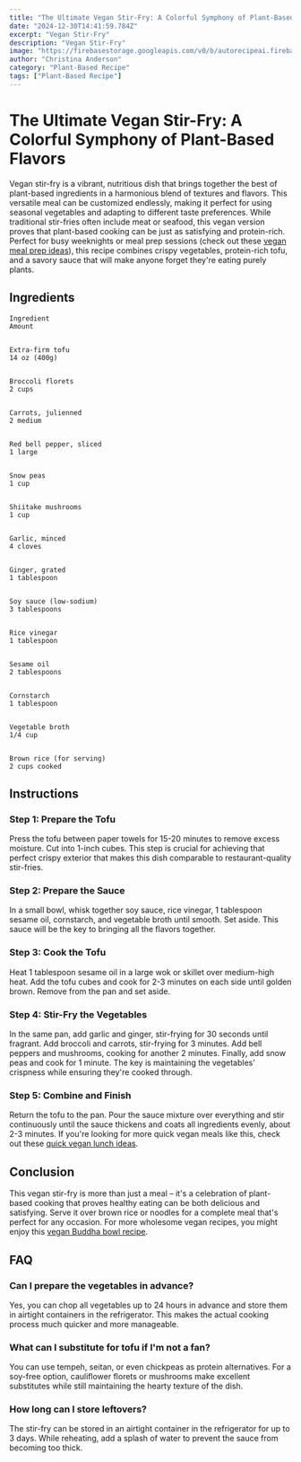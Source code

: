 ```yaml
---
title: "The Ultimate Vegan Stir-Fry: A Colorful Symphony of Plant-Based Flavors"
date: "2024-12-30T14:41:59.784Z"
excerpt: "Vegan Stir-Fry"
description: "Vegan Stir-Fry"
image: "https://firebasestorage.googleapis.com/v0/b/autorecipeai.firebasestorage.app/o/generated-images%2F1735569717190-8zscuf7d8rp.jpg?alt=media&token=dcdc6d27-ec7d-4f79-b61a-fd48254952b5"
author: "Christina Anderson"
category: "Plant-Based Recipe"
tags: ["Plant-Based Recipe"]
---
```


# The Ultimate Vegan Stir-Fry: A Colorful Symphony of Plant-Based Flavors


Vegan stir-fry is a vibrant, nutritious dish that brings together the best of plant-based ingredients in a harmonious blend of textures and flavors. This versatile meal can be customized endlessly, making it perfect for using seasonal vegetables and adapting to different taste preferences. While traditional stir-fries often include meat or seafood, this vegan version proves that plant-based cooking can be just as satisfying and protein-rich. Perfect for busy weeknights or meal prep sessions (check out these [vegan meal prep ideas](https://healtystack.com/vegan-meal-prep-ideas/)), this recipe combines crispy vegetables, protein-rich tofu, and a savory sauce that will make anyone forget they're eating purely plants.



## Ingredients




    Ingredient
    Amount


    Extra-firm tofu
    14 oz (400g)


    Broccoli florets
    2 cups


    Carrots, julienned
    2 medium


    Red bell pepper, sliced
    1 large


    Snow peas
    1 cup


    Shiitake mushrooms
    1 cup


    Garlic, minced
    4 cloves


    Ginger, grated
    1 tablespoon


    Soy sauce (low-sodium)
    3 tablespoons


    Rice vinegar
    1 tablespoon


    Sesame oil
    2 tablespoons


    Cornstarch
    1 tablespoon


    Vegetable broth
    1/4 cup


    Brown rice (for serving)
    2 cups cooked





## Instructions


### Step 1: Prepare the Tofu

Press the tofu between paper towels for 15-20 minutes to remove excess moisture. Cut into 1-inch cubes. This step is crucial for achieving that perfect crispy exterior that makes this dish comparable to restaurant-quality stir-fries.



### Step 2: Prepare the Sauce

In a small bowl, whisk together soy sauce, rice vinegar, 1 tablespoon sesame oil, cornstarch, and vegetable broth until smooth. Set aside. This sauce will be the key to bringing all the flavors together.



### Step 3: Cook the Tofu

Heat 1 tablespoon sesame oil in a large wok or skillet over medium-high heat. Add the tofu cubes and cook for 2-3 minutes on each side until golden brown. Remove from the pan and set aside.



### Step 4: Stir-Fry the Vegetables

In the same pan, add garlic and ginger, stir-frying for 30 seconds until fragrant. Add broccoli and carrots, stir-frying for 3 minutes. Add bell peppers and mushrooms, cooking for another 2 minutes. Finally, add snow peas and cook for 1 minute. The key is maintaining the vegetables' crispness while ensuring they're cooked through.



### Step 5: Combine and Finish

Return the tofu to the pan. Pour the sauce mixture over everything and stir continuously until the sauce thickens and coats all ingredients evenly, about 2-3 minutes. If you're looking for more quick vegan meals like this, check out these [quick vegan lunch ideas](https://healtystack.com/quick-vegan-lunch-ideas/).



## Conclusion

This vegan stir-fry is more than just a meal – it's a celebration of plant-based cooking that proves healthy eating can be both delicious and satisfying. Serve it over brown rice or noodles for a complete meal that's perfect for any occasion. For more wholesome vegan recipes, you might enjoy this [vegan Buddha bowl recipe](https://healtystack.com/vegan-buddha-bowl/).



## FAQ


### Can I prepare the vegetables in advance?

Yes, you can chop all vegetables up to 24 hours in advance and store them in airtight containers in the refrigerator. This makes the actual cooking process much quicker and more manageable.



### What can I substitute for tofu if I'm not a fan?

You can use tempeh, seitan, or even chickpeas as protein alternatives. For a soy-free option, cauliflower florets or mushrooms make excellent substitutes while still maintaining the hearty texture of the dish.



### How long can I store leftovers?

The stir-fry can be stored in an airtight container in the refrigerator for up to 3 days. While reheating, add a splash of water to prevent the sauce from becoming too thick.

